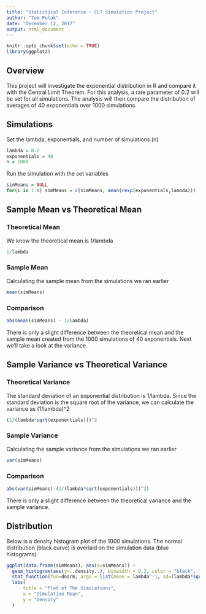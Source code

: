 ```yaml
---
title: "Statistical Inference - CLT Simulation Project"
author: "Tom Polak"
date: "December 12, 2017"
output: html_document
---
```


```r
knitr::opts_chunk$set(echo = TRUE)
library(ggplot2)

```


## Overview
This project will investigate the exponential distribution in R and compare it with the Central Limit Theorem. For this analysis, a rate parameter of 0.2 will be set for all simulations. The analysis will then compare the distribution of averages of 40 exponentials over 1000 simulations. 


## Simulations

Set the lambda, exponentials, and number of simulations (n)

```r
lambda = 0.2
exponentials = 40
n = 1000
```

Run the simulation with the set variables

```r
simMeans = NULL
for(i in 1:n) simMeans = c(simMeans, mean(rexp(exponentials,lambda)))
```

## Sample Mean vs Theoretical Mean

### Theoretical Mean

We know the theoretical mean is 1/lambda

```r
1/lambda
```

### Sample Mean

Calculating the sample mean from the simulations we ran earlier
```r
mean(simMeans)
```

### Comparison

```r
abs(mean(simMeans) - 1/lambda)
```

There is only a slight difference between the theoretical mean and the sample mean created from the 1000 simulations of 40 exponentials. Next we'll take a look at the variance. 

## Sample Variance vs Theoretical Variance

### Theoretical Variance

The standard deviation of an exponential distribution is 1/lambda. Since the standard deviation is the square root of the variance, we can calculate the variance as (1/lambda)^2

```r
(1/(lambda*sqrt(exponentials)))^2
```

### Sample Variance

Calculating the sample variance from the simulations we ran earlier

```r
var(simMeans)
```

### Comparison

```r
abs(var(simMeans)-(1/(lambda*sqrt(exponentials)))^2)
```

There is only a slight difference between the theoretical variance and the sample variance.

## Distribution

Below is a density histogram plot of the 1000 simulations. The normal distribution (black curve) is overlaid on the simulation data (blue histograms).

``` r
ggplot(data.frame(simMeans), aes(x=simMeans)) +
  geom_histogram(aes(y=..density..), binwidth = 0.2, color = "black", fill = "light blue") +
  stat_function(fun=dnorm, args = list(mean = lambda^-1, sd=(lambda*sqrt(exponentials))^-1),size=2) +
  labs(
      title = "Plot of The Simulations", 
      x = "Simulation Mean",
      y = "Density"
  )
```


